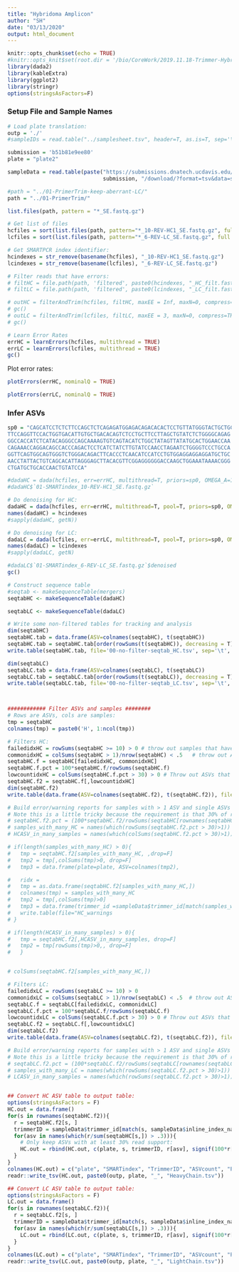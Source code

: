 ```yaml
---
title: "Hybridoma Amplicon"
author: "SH"
date: "03/13/2020"
output: html_document
---
```


```r
knitr::opts_chunk$set(echo = TRUE)
#knitr::opts_knit$set(root.dir = '/bio/CoreWork/2019.11.18-Trimmer-Hybridoma-Seq/2020-02-07-run-rerun_of_27-samples-SMARTPCR')
library(dada2)
library(kableExtra)
library(ggplot2)
library(stringr)
options(stringsAsFactors=F)
```

### Setup File and Sample Names

```r
# Load plate translation:
outp = './'
#sampleIDs = read.table("../samplesheet.tsv", header=T, as.is=T, sep='\t')

submission = 'b51b81e9ee80'
plate = "plate2"

sampleData = read.table(paste("https://submissions.dnatech.ucdavis.edu/server/api/submissions/", 
                              submission, "/download/?format=tsv&data=samples", sep=''), sep='\t', header=T, as.is=T)

#path = "../01-PrimerTrim-keep-aberrant-LC/"
path = "../01-PrimerTrim/"

list.files(path, pattern = "*_SE.fastq.gz")

# Get list of files
hcfiles = sort(list.files(path, pattern="*_10-REV-HC1_SE.fastq.gz", full.names=T))
lcfiles = sort(list.files(path, pattern="*_6-REV-LC_SE.fastq.gz", full.names=T))

# Get SMARTPCR index identifier:
hcindexes = str_remove(basename(hcfiles), "_10-REV-HC1_SE.fastq.gz")
lcindexes = str_remove(basename(lcfiles), "_6-REV-LC_SE.fastq.gz")

# Filter reads that have errors:
# filtHC = file.path(path, 'filtered', paste0(hcindexes, "_HC_filt.fastq.gz"))
# filtLC = file.path(path, 'filtered', paste0(lcindexes, "_LC_filt.fastq.gz"))

# outHC = filterAndTrim(hcfiles, filtHC, maxEE = Inf, maxN=0, compress=TRUE, multithread=TRUE, truncQ=0)
# gc()
# outLC = filterAndTrim(lcfiles, filtLC, maxEE = 3, maxN=0, compress=TRUE, multithread=TRUE, truncQ=0)
# gc()

# Learn Error Rates
errHC = learnErrors(hcfiles, multithread = TRUE)
errLC = learnErrors(lcfiles, multithread = TRUE)
gc()

```

Plot error rates:

```r
plotErrors(errHC, nominalQ = TRUE)

```

```r
plotErrors(errLC, nominalQ = TRUE)

```


### Infer ASVs

```r

sp0 = "CAGCATCCTCTCTTCCAGCTCTCAGAGATGGAGACAGACACACTCCTGTTATGGGTACTGCTGCTCTGGG
TTCCAGGTTCCACTGGTGACATTGTGCTGACACAGTCTCCTGCTTCCTTAGCTGTATCTCTGGGGCAGAG
GGCCACCATCTCATACAGGGCCAGCAAAAGTGTCAGTACATCTGGCTATAGTTATATGCACTGGAACCAA
CAGAAACCAGGACAGCCACCCAGACTCCTCATCTATCTTGTATCCAACCTAGAATCTGGGGTCCCTGCCA
GGTTCAGTGGCAGTGGGTCTGGGACAGACTTCACCCTCAACATCCATCCTGTGGAGGAGGAGGATGCTGC
AACCTATTACTGTCAGCACATTAGGGAGCTTACACGTTCGGAGGGGGGACCAAGCTGGAAATAAAACGGG
CTGATGCTGCACCAACTGTATCCA"

#dadaHC = dada(hcfiles, err=errHC, multithread=T, priors=sp0, OMEGA_A=1e-50, OMEGA_C=1, pool=T)
#dadaHC$`01-SMARTindex_10-REV-HC1_SE.fastq.gz`

# Do denoising for HC:
dadaHC = dada(hcfiles, err=errHC, multithread=T, pool=T, priors=sp0, OMEGA_A=1e-60, OMEGA_C=0)
names(dadaHC) = hcindexes
#sapply(dadaHC, getN))

# Do denoising for LC:
dadaLC = dada(lcfiles, err=errLC, multithread=T, pool=T, priors=sp0, OMEGA_A=1e-60, OMEGA_C=0)
names(dadaLC) = lcindexes
#sapply(dadaLC, getN)

#dadaLC$`01-SMARTindex_6-REV-LC_SE.fastq.gz`$denoised
gc()

# Construct sequence table
#seqtab <- makeSequenceTable(mergers)
seqtabHC <- makeSequenceTable(dadaHC)

seqtabLC <- makeSequenceTable(dadaLC)

# Write some non-filtered tables for tracking and analysis
dim(seqtabHC)
seqtabHC.tab = data.frame(ASV=colnames(seqtabHC), t(seqtabHC))
seqtabHC.tab = seqtabHC.tab[order(rowSums(t(seqtabHC)), decreasing = T), ]
write.table(seqtabHC.tab, file='00-no-filter-seqtab_HC.tsv', sep='\t', row.names=F)

dim(seqtabLC)
seqtabLC.tab = data.frame(ASV=colnames(seqtabLC), t(seqtabLC))
seqtabLC.tab = seqtabLC.tab[order(rowSums(t(seqtabLC)), decreasing = T), ]
write.table(seqtabLC.tab, file='00-no-filter-seqtab_LC.tsv', sep='\t', row.names=F)



############ Filter ASVs and samples ######## 
# Rows are ASVs, cols are samples:
tmp = seqtabHC
colnames(tmp) = paste0('H', 1:ncol(tmp))

# Filters HC:
failedidxHC = rowSums(seqtabHC >= 10) > 0 # throw out samples that have no ASV with at least 10 reads of support 
commonidxHC = colSums(seqtabHC > 1)/nrow(seqtabHC) < .5   # throw out ASVs that show up in > 50% of samples 
seqtabHC.f = seqtabHC[failedidxHC, commonidxHC]
seqtabHC.f.pct = 100*seqtabHC.f/rowSums(seqtabHC.f)
lowcountidxHC = colSums(seqtabHC.f.pct > 30) > 0 # Throw out ASVs that do not get support from at least 30% of reads
seqtabHC.f2 = seqtabHC.f[,lowcountidxHC]
dim(seqtabHC.f2)
write.table(data.frame(ASV=colnames(seqtabHC.f2), t(seqtabHC.f2)), file='01-filtered-seqtab_HC.tsv', sep='\t', row.names = F)

# Build error/warning reports for samples with > 1 ASV and single ASVs reported for more than one sample:
# Note this is a little tricky because the requirement is that 30% of reads for the sample, pre-filtering, need to support the ASV:
# seqtabHC.f2.pct = (100*seqtabHC.f2/rowSums(seqtabHC[rownames(seqtabHC.f2),]))
# samples_with_many_HC = names(which(rowSums(seqtabHC.f2.pct > 30)>1))
# HCASV_in_many_samples = names(which(colSums(seqtabHC.f2.pct > 30)>1))

# if(length(samples_with_many_HC) > 0){
#   tmp = seqtabHC.f2[samples_with_many_HC, ,drop=F]
#   tmp2 = tmp[,colSums(tmp)>0, drop=F]
#   tmp3 = data.frame(plate=plate, ASV=colnames(tmp2), 

#   ridx = 
#   tmp = as.data.frame(seqtabHC.f2[samples_with_many_HC,])
#   colnames(tmp) = samples_with_many_HC
#   tmp2 = tmp[,colSums(tmp)>0]
#   tmp3 = data.frame(trimmer_id =sampleData$trimmer_id[match(samples_with_many_HC, sampleData$inline_index_name)
#   write.table(file="HC_warnings
# }

# if(length(HCASV_in_many_samples) > 0){
#   tmp = seqtabHC.f2[,HCASV_in_many_samples, drop=F]
#   tmp2 = tmp[rowSums(tmp)>0,, drop=F]
#   }


# colSums(seqtabHC.f2[samples_with_many_HC,])

# Filters LC:
failedidxLC = rowSums(seqtabLC >= 10) > 0
commonidxLC = colSums(seqtabLC > 1)/nrow(seqtabLC) < .5  # throw out ASVs that show up in >2 samples
seqtabLC.f = seqtabLC[failedidxLC, commonidxLC]
seqtabLC.f.pct = 100*seqtabLC.f/rowSums(seqtabLC.f)
lowcountidxLC = colSums(seqtabLC.f.pct > 30) > 0 # Throw out ASVs that do not get support from at least 30% of reads
seqtabLC.f2 = seqtabLC.f[,lowcountidxLC]
dim(seqtabLC.f2)
write.table(data.frame(ASV=colnames(seqtabLC.f2), t(seqtabLC.f2)), file='01-filtered-seqtab_LC.tsv', sep='\t', row.names=F)

# Build error/warning reports for samples with > 1 ASV and single ASVs reported for more than one sample:
# Note this is a little tricky because the requirement is that 30% of reads for the sample, pre-filtering, need to support the ASV:
# seqtabLC.f2.pct = (100*seqtabLC.f2/rowSums(seqtabLC[rownames(seqtabLC.f2),]))
# samples_with_many_LC = names(which(rowSums(seqtabLC.f2.pct > 30)>1))
# LCASV_in_many_samples = names(which(rowSums(seqtabLC.f2.pct > 30)>1))


## Convert HC ASV table to output table:
options(stringsAsFactors = F)
HC.out = data.frame()
for(s in rownames(seqtabHC.f2)){
  r = seqtabHC.f2[s, ]  
  trimmerID = sampleData$trimmer_id[match(s, sampleData$inline_index_name)]
  for(asv in names(which(r/sum(seqtabHC[s,]) > .3))){ 
    # Only keep ASVs with at least 30% read support:
    HC.out = rbind(HC.out, c(plate, s, trimmerID, r[asv], signif(100*r[asv]/sum(seqtabHC[s,]), 3), asv))
  }
}
colnames(HC.out) = c("plate", "SMARTindex", "TrimmerID", "ASVcount", "PctSupport", "HeavyChain")
readr::write_tsv(HC.out, paste0(outp, plate, "_", "HeavyChain.tsv"))

## Convert LC ASV table to output table:
options(stringsAsFactors = F)
LC.out = data.frame()
for(s in rownames(seqtabLC.f2)){
  r = seqtabLC.f2[s, ]  
  trimmerID = sampleData$trimmer_id[match(s, sampleData$inline_index_name)]
  for(asv in names(which(r/sum(seqtabLC[s,]) > .3))){
    LC.out = rbind(LC.out, c(plate, s, trimmerID, r[asv], signif(100*r[asv]/sum(seqtabLC[s,]), 3), asv))
  }
}
colnames(LC.out) = c("plate", "SMARTindex", "TrimmerID", "ASVcount", "PctSupport", "LightChain")
readr::write_tsv(LC.out, paste0(outp, plate, "_", "LightChain.tsv"))



```


